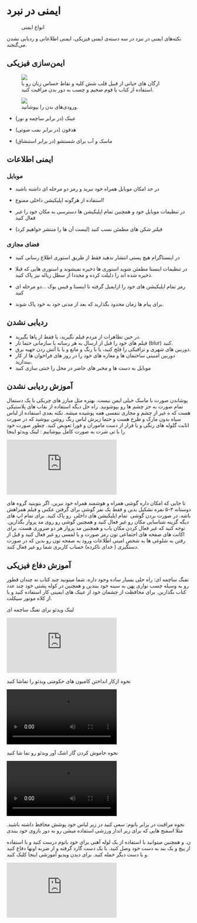 <!-- ---
title: ایمنی | برای ایران
draft: true
lastmod: 2023-03-10T19:32:17.114Z
--- -->


<Head>
    <title>ایمنی | برای ایران</title>
</Head>

# ایمنی در نبرد

<figure>
    <img className="w-6/10 mx-auto" src="/images/safety-graph.svg" alt=""/>
    <figcaption>انواع ایمنی</figcaption>
</figure>

نکته‌های ایمنی در نبرد در سه دسته‌ی ایمنی فیزیکی، ایمنی اطلاعاتی و ردیابی نشدن می‌گنجند.

## ایمن‌سازی فیزیکی

<figure>
    <img src="/images/organs.png" className="bg-black max-w-full w-full"/>
    <figcaption>
        ارگان های حیاتی از قبیل قلب شش کلیه و نقاط حساس زنان رو با استفاده از کتاب یا فوم ضخیم و چسب به دور بدن مراقبت
        کنید.
    </figcaption>
</figure>

<figure>
    <img src="/images/organs-2.png" className="bg-black max-w-full w-full"/>
    <figcaption>ورودی‌های بدن را بپوشانید.</figcaption>
</figure>

- عینک (در برابر ساچمه و نور)

- هدفون (در برابر بمب صوتی)

- ماسک و آب برای شستشو (در برابر استنشاق)

## ایمنی اطلاعات

### موبایل

- در حد امکان موبایل همراه خود نبرید و رمز دو مرحله ای داشته باشید

- استفاده از هرگونه اپلیکیشن داخلی ممنوع!

- در تنظیمات موبایل خود و همچنین تمام اپلیکیشن ها دسترسی به مکان خود را غیر فعال کنید

- فیلتر شکن های مطمئن نسب کنید (لیست آن ها را منتشر خواهیم کرد)

### فضای مجازی

- در اینستاگرام هیچ پستی انتشار ندهید فقط از طریق استوری اطلاع رسانی کنید

- در تنظیمات اینستا مطمئن شوید استوری ها ذخیره نمیشوند و استوری هایی که قبلا ذخیره شده اند را دلیلت کرده و مجددا از سطل زباله نیز پاک کنید.

- رمز تمام اپلیکیشن های خود را ازایمیل گرفته تا اینستا و فیس بوک ...دو مرحله ای کنید

- برای پیام ها زمان محدود بگذارید که بعد از مدتی خود به خود پاک شوند.

## ردیابی نشدن

<ul className="list-none grid gap-6 grid-min-col-15rem p-0">
    <li className=" p-6 b-1 b-gray5 rd-xl  before:( block mb-4  text-4xl) bf-i-mdi-video-off-outline">
        در حین تظاهرات از مردم فیلم نگیرید، یا فقط از پاها بگیرید.
    </li>
    <li className=" p-6 b-1 b-gray5 rd-xl  before:( block mb-4 text-4xl)  bf-i-mdi-blur">
        فیلم های خود را قبل از ارسال به هر رسانه‌ یا سازمانی حتما تار (blur) کنید.
    </li>
    <li className="  p-6 b-1 b-gray5 rd-xl before:( block mb-4 text-4xl ) bf-i-mdi-security-camera-off">
        دوربین های شهری و ترافیکی را فلج کنید، یا با رنگ و مانع و یا با آتش زدن جهبه برق.
    </li>
    <li className=" p-6 b-1 b-gray5 rd-xl  before:( block mb-4 text-4xl ) bf-i-mdi-webcam-off ">
        دوربین امنیتی ساختمان ها و مغازه های خود را در روز های فراخوان ها از کار بیندازید.
    </li>
    <li className=" p-6 b-1 b-gray5 rd-xl  before:( block mb-4 text-4xl ) bf-i-mdi-incognito-off ">
        موبایل به دست ها و مخبر های حاضر در محل را خنثی سازی کنید
    </li>
</ul>

## آموزش ردیابی نشدن

پوشاندن صورت با ماسک خیلی ایمن نیست. بهتره مثل مبارز های چریکی با یک دستمال تمام صورت به جز چشم ها رو بپوشونید. راه حل دیگه استفاده از نقاب های پلاستیکی هست که ه غیر از چشم و مجاری تنفسی همه پوشیده میشه. نکته بعدی استفاده از لباس سیاه بدون مارک و طرح هست و حتما زیرش لباس رنگ روشن بپوشید که در صورت اثابت گلوله های رنگی و یا فرار از دست ماموران و فورا تعویض کنید.
چطور صورت خود را با تی شرت به صورت کامل بپوشانیم : لینک ویدئو اینجا

<iframe
    src="https://www.youtube-nocookie.com/embed/4xA2Osjkzlk"
    title="YouTube video player"
    frameborder="0"
    allow="accelerometer; autoplay; clipboard-write; encrypted-media; gyroscope; picture-in-picture; web-share"
    allowfullscreen
></iframe>

تا جایی که امکان داره گوشی همراه و هوشمند همراه خود نبرین. اگر بتوینید گروه های دوستانه ۳-۵ نفره تشکیل بدین و فقط یک نفر گوشی برای گرفتن عکس و فیلم همراهش باشه. در صورت بردن گوشی  تمام اپلیکیشن های داخلی  رو پاک کنید. برای تمام اپ های دیگه گزینه شناسایی مکان رو غیر فعال کنید و همچنین گوشی رو روی مد پرواز بگذارین. توجه کنید که غیر فعال کردن مکان یاب و همچنین مد پرواز هر دو ضروری هست. برای اکانت های صفحه های اجتماعی تون رمز صورت و یا لمسی رو غیر فعال کنید و قبل از رفتن به شلوغی ها به شخص امینی اطلاعات ورود به صفحه تون رو بدین که در صورت دستگیری ( خدای ناکرده) حساب کاربری شما رو غیر فعال کنند.

## آموزش دفاع فیزیکی

تفنگ ساچمه ای: راه حلی بسیار ساده وجود داره. شما میتونید چند کتاب نه چندان قطور رو به وسیله چسب نواری پهن به سینه خود ببندین و همچنین در کوله پشتی خود چند عدد کتاب بگذارین. برای محافظت از چشمان خود از عینک های ایمینی کار استفاده کنید و یا از کلاه موتور سیکلت.

لینک ویدئو برای تفنگ ساچمه ای

<iframe
    src="https://www.youtube-nocookie.com/embed/YzOvx4M6hY0"
    title="YouTube video player"
    frameborder="0"
    allow="accelerometer; autoplay; clipboard-write; encrypted-media; gyroscope; picture-in-picture; web-share"
    allowfullscreen
></iframe>

نحوه ازکار انداختن کامیون های حکومتی ویدئو را تماشا کنید

<video className="w-full max-h-20rem rd-xl" src="/videos/stop-trucks.mp4" controls></video>

نحوه خاموش کردن گاز اشک آور ویدئو رو تما شا کنید

<video className="w-full max-h-20rem rd-xl" src="/videos/tear-gas.mp4" controls></video>

نحوه مراقبت در برابر باتوم: سعی کنید در زیر لباس خود پوشش محافظ داشته باشید. مثلا اسفنج هایی که برای زیر انداز ورزشی استفاده میشن رو به دور بازوی خود ببندی

ن. و همچنین میتوانید با استفاده از یک لوله آهنی برای خود باتوم درست کنید و با استفاده از پیچ و یک بند به دست خود وصل کنید. با یک دست گارد گرفته و از ضربه اونها دفاع کنید و با دست دیگر حمله کنید. برای دیدن ویديو آموزشی اینجا کلیک کنید.

<iframe
    src="https://www.youtube-nocookie.com/embed/8eapmK_rCP8"
    title="YouTube video player"
    frameborder="0"
    allow="accelerometer; autoplay; clipboard-write; encrypted-media; gyroscope; picture-in-picture; web-share"
    allowfullscreen
></iframe>

